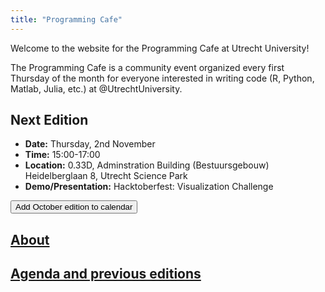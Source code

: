 ```yaml
---
title: "Programming Cafe"
---
```


Welcome to the website for the Programming Cafe at Utrecht University!

The Programming Cafe is a community event organized every first Thursday of the month for everyone interested in writing code (R, Python, Matlab, Julia, etc.) at @UtrechtUniversity.

::: {.callout-note icon=false}
## Next Edition

- **Date:** Thursday, 2nd November
- **Time:** 15:00-17:00
- **Location:** 0.33D, Adminstration Building (Bestuursgebouw) Heidelberglaan 8, Utrecht Science Park
- **Demo/Presentation:** Hacktoberfest: Visualization Challenge

<a href='https://www.uu.nl/en/node/132753/ics' download="Programming-Cafe">
<button type="button" class="btn btn-primary btn-sm">Add October edition to calendar</button>
</a>

:::

## [About](about.qmd)

## [Agenda and previous editions](agenda.qmd)
